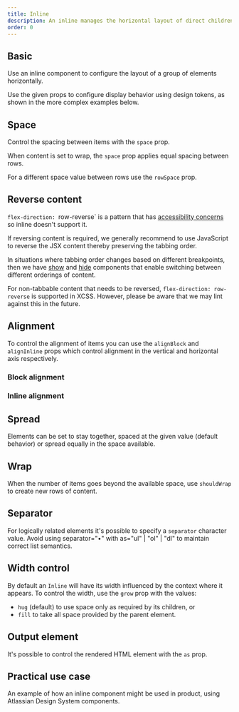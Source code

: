```yaml
---
title: Inline
description: An inline manages the horizontal layout of direct children using flexbox.
order: 0
---
```




<CodeDocsHeader
	name="@atlaskit/primitives"
	repository="https://bitbucket.org/atlassian/atlassian-frontend-mirror"
	directoryName="primitives"
/>

## Basic

Use an inline component to configure the layout of a group of elements horizontally.

Use the given props to configure display behavior using design tokens, as shown in the more complex
examples below.

<Example Component={InlineBasic} packageName="@atlaskit/primitives/inline" />

## Space

Control the spacing between items with the `space` prop.

<Example Component={InlineSpaceBasic} packageName="@atlaskit/primitives/inline" />

When content is set to wrap, the `space` prop applies equal spacing between rows.

For a different space value between rows use the `rowSpace` prop.

<Example Component={InlineSpaceWrap} packageName="@atlaskit/primitives/inline" />

## Reverse content

`flex-direction: `row-reverse` is a pattern that has
[accessibility concerns](https://developer.mozilla.org/en-US/docs/Web/CSS/flex-direction#accessibility_concerns)
so inline doesn't support it.

If reversing content is required, we generally recommend to use JavaScript to reverse the JSX
content thereby preserving the tabbing order.

In situations where tabbing order changes based on different breakpoints, then we have
[show](/components/primitives/responsive/hide/examples) and
[hide](/components/primitives/responsive/hide/examples) components that enable switching between
different orderings of content.

For non-tabbable content that needs to be reversed, `flex-direction: row-reverse` is supported in
XCSS. However, please be aware that we may lint against this in the future.

## Alignment

To control the alignment of items you can use the `alignBlock` and `alignInline` props which control
alignment in the vertical and horizontal axis respectively.

### Block alignment

<Example Component={InlineAlignBlock} packageName="@atlaskit/primitives/inline" />

### Inline alignment

<Example Component={InlineAlignInline} packageName="@atlaskit/primitives/inline" />

## Spread

Elements can be set to stay together, spaced at the given value (default behavior) or spread equally
in the space available.

<Example Component={InlineSpread} packageName="@atlaskit/primitives/inline" />

## Wrap

When the number of items goes beyond the available space, use `shouldWrap` to create new rows of
content.

<Example Component={InlineWrap} packageName="@atlaskit/primitives/inline" />

## Separator

For logically related elements it's possible to specify a `separator` character value. Avoid using
separator="•" with as="ul" | "ol" | "dl" to maintain correct list semantics.

<Example Component={InlineSeparator} packageName="@atlaskit/primitives/inline" />

## Width control

By default an `Inline` will have its width influenced by the context where it appears. To control
the width, use the `grow` prop with the values:

- `hug` (default) to use space only as required by its children, or
- `fill` to take all space provided by the parent element.

<Example Component={InlineGrow} packageName="@atlaskit/primitives/inline" />

## Output element

It's possible to control the rendered HTML element with the `as` prop.

<Example Component={InlineAs} packageName="@atlaskit/primitives/inline" />

## Practical use case

An example of how an inline component might be used in product, using Atlassian Design System
components.

<Example Component={InlinePracticalUseCase} packageName="@atlaskit/primitives/inline" />
